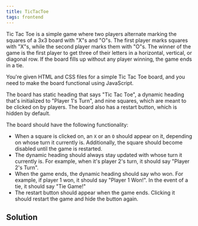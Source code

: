 ```yaml
---
title: TicTacToe 
tags: frontend 
---
```


Tic Tac Toe is a simple game where two players alternate marking the squares of a 3x3 board with "X"s and "O"s. The first player marks squares with "X"s, while the second player marks them with "O"s. The winner of the game is the first player to get three of their letters in a horizontal, vertical, or diagonal row. If the board fills up without any player winning, the game ends in a tie.

You're given HTML and CSS files for a simple Tic Tac Toe board, and you need to make the board functional using JavaScript.

The board has static heading that says "Tic Tac Toe", a dynamic heading that's initialized to "Player 1's Turn", and nine squares, which are meant to be clicked on by players. The board also has a restart button, which is hidden by default.

The board should have the following functionality:

- When a square is clicked on, an `X` or an `O` should appear on it, depending on whose turn it currently is. Additionally, the square should become disabled until the game is restarted.
- The dynamic heading should always stay updated with whose turn it currently is. For example, when it's player 2's turn, it should say "Player 2's Turn".
- When the game ends, the dynamic heading should say who won. For example, if player 1 won, it should say "Player 1 Won!". In the event of a tie, it should say "Tie Game!"
- The restart button should appear when the game ends. Clicking it should restart the game and hide the button again.
 
 
 ## Solution